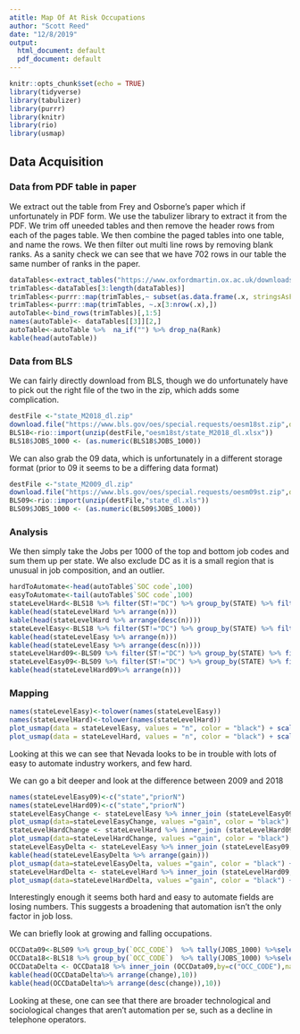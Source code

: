 ```yaml
---
atitle: Map Of At Risk Occupations
author: "Scott Reed"
date: "12/8/2019"
output:
  html_document: default
  pdf_document: default
---
```


```r
knitr::opts_chunk$set(echo = TRUE)
library(tidyverse)
library(tabulizer)
library(purrr)
library(knitr)
library(rio)
library(usmap)
```

## Data Acquisition

### Data from PDF table in paper

We extract out the table from Frey and Osborne's paper which if unfortunately in PDF form. We use the tabulizer library to extract it from the PDF. We trim off uneeded tables and then remove the header rows from each of the pages table. We then combine the paged tables into one table, and name the rows. We then filter out multi line rows by removing blank ranks. As a sanity check we can see that we have 702 rows in our table the same number of ranks in the paper. 
```r
dataTables<-extract_tables("https://www.oxfordmartin.ox.ac.uk/downloads/academic/The_Future_of_Employment.pdf")
trimTables<-dataTables[3:length(dataTables)]
trimTables<-purrr::map(trimTables,~ subset(as.data.frame(.x, stringsAsFactors=FALSE , row.names=NULL)))
trimTables<-purrr::map(trimTables, ~.x[3:nrow(.x),])
autoTable<-bind_rows(trimTables)[,1:5]
names(autoTable)<- dataTables[[3]][2,]
autoTable<-autoTable %>%  na_if("") %>% drop_na(Rank)
kable(head(autoTable))
```

### Data from BLS

We can fairly directly download from BLS, though we do unfortunately have to pick out the right file of the two in the zip, which adds some complication.

```r
destFile <-"state_M2018_dl.zip"
download.file("https://www.bls.gov/oes/special.requests/oesm18st.zip",destfile=destFile)
BLS18<-rio::import(unzip(destFile,"oesm18st/state_M2018_dl.xlsx"))
BLS18$JOBS_1000 <- (as.numeric(BLS18$JOBS_1000))
```
We can also grab the 09 data, which is unfortunately in a different storage format (prior to 09 it seems to be a differing data format)
```r
destFile <-"state_M2009_dl.zip"
download.file("https://www.bls.gov/oes/special.requests/oesm09st.zip",destfile=destFile)
BLS09<-rio::import(unzip(destFile,"state_dl.xls"))
BLS09$JOBS_1000 <- (as.numeric(BLS09$JOBS_1000))

```

### Analysis

We then simply take the Jobs per 1000 of the top and bottom job codes and sum them up per state. We also exclude DC as it is a small region that is unusual in job composition, and an outlier. 

```r
hardToAutomate<-head(autoTable$`SOC code`,100)
easyToAutomate<-tail(autoTable$`SOC code`,100)
stateLevelHard<-BLS18 %>% filter(ST!="DC") %>% group_by(STATE) %>% filter(OCC_CODE %in% hardToAutomate) %>% tally(JOBS_1000)
kable(head(stateLevelHard %>% arrange(n)))
kable(head(stateLevelHard %>% arrange(desc(n))))
stateLevelEasy<-BLS18 %>% filter(ST!="DC") %>% group_by(STATE) %>% filter(OCC_CODE %in% easyToAutomate) %>% tally(JOBS_1000)
kable(head(stateLevelEasy %>% arrange(n)))
kable(head(stateLevelEasy %>% arrange(desc(n))))
stateLevelHard09<-BLS09 %>% filter(ST!="DC") %>% group_by(STATE) %>% filter(OCC_CODE %in% hardToAutomate) %>% tally(JOBS_1000)
stateLevelEasy09<-BLS09 %>% filter(ST!="DC") %>% group_by(STATE) %>% filter(OCC_CODE %in% easyToAutomate) %>% tally(JOBS_1000)
kable(head(stateLevelHard09%>% arrange(n)))
```

### Mapping
```r
names(stateLevelEasy)<-tolower(names(stateLevelEasy))
names(stateLevelHard)<-tolower(names(stateLevelHard))
plot_usmap(data = stateLevelEasy, values = "n", color = "black") + scale_fill_continuous(name="per 1000 easy")+ theme(legend.position = "right") 
plot_usmap(data = stateLevelHard, values = "n", color = "black") + scale_fill_continuous(name="per 1000 hard" ) + theme(legend.position = "right") 

```

Looking at this we can see that Nevada looks to be in trouble with lots of easy to automate industry workers, and few hard. 

We can go a bit deeper and look at the difference between 2009 and 2018

```r
names(stateLevelEasy09)<-c("state","priorN")
names(stateLevelHard09)<-c("state","priorN")
stateLevelEasyChange <- stateLevelEasy %>% inner_join (stateLevelEasy09,by=c("state"),name="priorN") %>% mutate(gain=n-priorN)
plot_usmap(data=stateLevelEasyChange, values ="gain", color = "black") + scale_fill_continuous(name="Easy Gain/Loss" ) + theme(legend.position = "right")
stateLevelHardChange <- stateLevelHard %>% inner_join (stateLevelHard09,by=c("state"),name="priorN") %>% mutate(gain=n-priorN)
plot_usmap(data=stateLevelHardChange, values ="gain", color = "black") + scale_fill_continuous(name="Hard Gain/Loss" ) + theme(legend.position = "right")
stateLevelEasyDelta <- stateLevelEasy %>% inner_join (stateLevelEasy09,by=c("state"),name="priorN") %>% mutate(gain=n/priorN)
kable(head(stateLevelEasyDelta %>% arrange(gain)))
plot_usmap(data=stateLevelEasyDelta, values ="gain", color = "black") + scale_fill_continuous(name="Easy 2018 % of 2009 level" ) + theme(legend.position = "right")
stateLevelHardDelta <- stateLevelHard %>% inner_join (stateLevelHard09,by=c("state"),name="priorN") %>% mutate(gain=n/priorN)
plot_usmap(data=stateLevelHardDelta, values ="gain", color = "black") + scale_fill_continuous(name="Hard 2018 % of 2009 level" ) + theme(legend.position = "right")

```


Interestingly enough it seems both hard and easy to automate fields are losing numbers. This suggests a broadening that automation isn't the only factor in job loss. 

We can briefly look at growing and falling occupations.
```r
OCCData09<-BLS09 %>% group_by(`OCC_CODE`)  %>% tally(JOBS_1000) %>%select(OCC_CODE, n)
OCCData18<-BLS18 %>% group_by(`OCC_CODE`)  %>% tally(JOBS_1000) %>%select(OCC_CODE, n)
OCCDataDelta <- OCCData18 %>% inner_join (OCCData09,by=c("OCC_CODE"),name="priorN") %>% mutate(change=n.x/n.y) %>% right_join(BLS18 %>% select(OCC_CODE,OCC_TITLE) %>% distinct(), by = c("OCC_CODE")) %>% select(OCC_TITLE,change)
kable(head(OCCDataDelta%>% arrange(change),10))
kable(head(OCCDataDelta%>% arrange(desc(change)),10))
```

Looking at these, one can see that there are broader technological and sociological changes that aren't automation per se, such as a decline in telephone operators. 